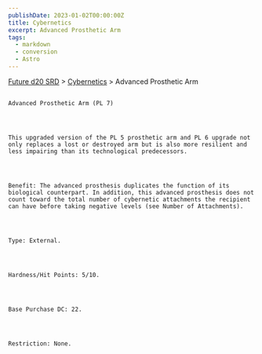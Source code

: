 ```yaml
---
publishDate: 2023-01-02T00:00:00Z
title: Cybernetics
excerpt: Advanced Prosthetic Arm
tags:
  - markdown
  - conversion
  - Astro
---
```







[Future d20 SRD](/#futureD20)
     > [Cybernetics](future-d20-srd-cybernetics-index)
     > Advanced Prosthetic Arm
    




## 
    Advanced Prosthetic Arm (PL 7)
   



    This upgraded version of the PL 5 prosthetic arm and PL 6 upgrade not only replaces a lost or destroyed arm but is also more resilient and less impairing than its technological predecessors.
   



    Benefit: The advanced prosthesis duplicates the function of its biological counterpart. In addition, this advanced prosthesis does not count toward the total number of cybernetic attachments the recipient can have before taking negative levels (see Number of Attachments).
   



    Type: External.
   



    Hardness/Hit Points: 5/10.
   



    Base Purchase DC: 22.
   



    Restriction: None.
   





